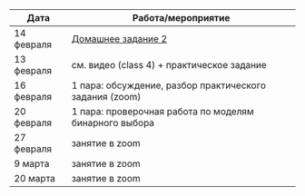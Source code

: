 Дата | Работа/мероприятие
-------- | ----------------------------------------------------------
14 февраля | <a href="CDA_hw2_2021.pdf" title=>Домашнее задание 2</a>
13 февраля | см. видео (class 4) + практическое задание
16 февраля | 1 пара: обсуждение, разбор практического задания (zoom)
20 февраля | 1 пара: проверочная работа по моделям бинарного выбора 
27 февраля | занятие в zoom
9 марта | занятие в zoom
20 марта | занятие в zoom